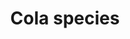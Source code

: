 ---
title: Cola species
aka:
  - kola
  - kola nut
family_members:
  - Cola acuminata
  - Cola anomala
  - Cola ballayi
  - Cola cordifolia
  - Cola nitida
  - Cola verticillata
duration_chart_title: Chewed Duration of Cola acuminata
duration_chart:
  total: 6–24 h
  onset: 30–120 s
  coming_up: 30–120 s
  plateau: 30–60 min
  coming_down: 6–10 h
  after_effects: 6–24 h
positive_effects: focus, stamina, alertness
neutral_effects: digestive discomfort, jitteriness
negative_effects: nausea, anxiety, insomnia
dosage_table:
  title: Chewed Dosage of Dried Cola acuminata Nut
  threshold: 400 mg
  light: 2 g
  common: 6 g
  strong: 10 g
  heavy: 16+ g
--- 